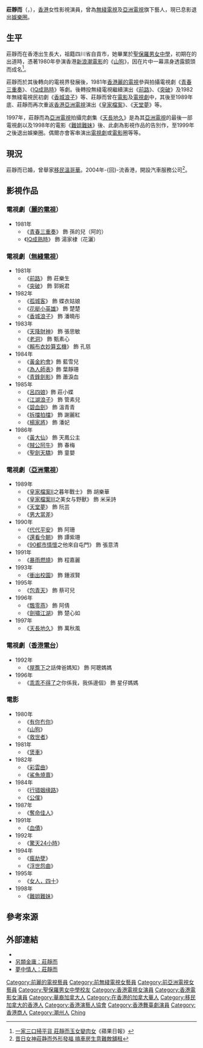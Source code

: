 {{藝人
|姓名 = 莊靜而
|類型 = 女演員
|圖片 = 
|圖片尺寸 = 
|圖片簡介 = 
|外文名 = 
|外文 = 
|羅馬拼音 = Chong Ching Yee
|英文名 = Patricia Chong
|暱稱 = 
|其他藝名 = 
|國籍 = {{CAN}}<br>{{CNHK}}
|民族 = 漢族
|籍貫 = 
|出生日期 = {{birth date and age|1959|12|13}}
|出生地點 = {{HKG-1959}}
|職業 = 前[[演員|演員]]
|語言 = [[粵語|粵語]]
|教育程度 = 中五畢業
|母校 = [[聖保羅男女中學|聖保羅男女中學]]
|宗教信仰 = 
|配偶 = 已婚
|兒女 = 一女
|父母 = 
|音樂類型 = 
|演奏樂器 = 
|出道地點 = {{BHKG}}
|出道日期 = 1980年
|出道作 = 《[[山狗_(1980年電影)|山狗]]》
|代表作 = 《[[IQ成熟時|IQ成熟時]]》<br>《[[香城浪子|香城浪子]]》<br>《[[天長地久_(1997年電視劇)|天長地久]]》
|活躍年代 = 1980 － 1999年
|唱片公司 = 
|經紀公司 = [[麗的電視|麗的電視]]（1980至1981年）<br>[[無綫電視|無綫電視]]（1981至1989年）<br>[[亞洲電視|亞洲電視]]（1989至1999年）
|網站 = 
|相關團體 = 
|IMDb = 0159030
|獎項 = 
}}

'''莊靜而'''（{{lang-en|Patricia Chong Ching Yee}}，{{bd|1959年|12月13日}}），[[香港|香港]]女性影視演員，曾為[[無綫電視|無綫電視]]及[[亞洲電視|亞洲電視]]旗下藝人，現已息影退出[[娛樂圈|娛樂圈]]。

== 生平 ==
莊靜而在香港出生長大，祖籍四川省自貢市，她畢業於[[聖保羅男女中學|聖保羅男女中學]]，初期在的出道時，憑著1980年參演香港[[新浪潮電影|新浪潮電影]]的《[[山狗_(1980年電影)|山狗]]》，因在片中一幕濕身透露鏡頭而成名<ref>[http://hk.apple.nextmedia.com/entertainment/first/20130617/18300232 一家三口掃平貨 莊靜而玉女變肉女]《蘋果日報》</ref>。

莊靜而於其後轉向的電視界發展後，1981年[[香港|香港]][[麗的電視|麗的電視]]參與拍攝電視劇《[[青春三重奏|青春三重奏]]》、《[[IQ成熟時|IQ成熟時]]》等劇。後轉投無綫電視繼續演出《[[前路|前路]]》、《[[突破_(電視劇)|突破]]》及1982年無綫電視民初劇《[[香城浪子|香城浪子]]》等、莊靜而曾在[[電影|電影]]及[[電視劇|電視劇]]中，其後至1989年底、莊靜而再次重返[[香港|香港]][[亞洲電視|亞洲電視]]演出《[[皇家檔案|皇家檔案]]》、《[[天堂夢|天堂夢]]》等。

1997年，莊靜而為[[亞洲電視|亞洲電視]]拍攝完劇集《[[天長地久|天長地久]]》是為其[[亞洲電視|亞洲電視]]的最後一部電視劇以及1998年的電影《[[難姐難妹|難姐難妹]]》後、此劇為影視作品的告別作，至1999年之後退出娛樂圈。偶爾亦會客串演出[[電視劇|電視劇]]或[[電影|電影]]圈等等。

== 現況 ==
莊靜而已婚，曾舉家[[移民|移民]][[溫哥華|溫哥華]]。2004年-{回}-流香港，開設汽車服務公司<ref>[http://ent.ifeng.com/a/20140519/40071355_0.shtml 昔日女神莊静而外形發福 搞車房生意難敵舖租]</ref>。

== 影視作品 ==
=== 電視劇（[[麗的電視|麗的電視]]） ===
*1981年
**《[[青春三重奏|青春三重奏]]》 飾 孫的兒（阿的）
**《[[IQ成熟時|IQ成熟時]]》 飾 湯家棣（花灑）

===電視劇（[[無綫電視|無綫電視]]）===
*1981年
**《[[前路|前路]]》 飾 莊樂生
**《[[突破_(電視劇)|突破]]》 飾 郭婉君
*1982年
**《[[孤城客|孤城客]]》 飾 蝶衣姑娘
**《[[花艇小英雄|花艇小英雄]]》 飾 楚楚
**《[[香城浪子|香城浪子]]》 飾 潘曉彤
*1983年
**《[[天降財神_(1983年電視劇)|天降財神]]》 飾 張思敏
**《[[老洞|老洞]]》 飾 甄素心
**《[[賴布衣妙算玄機|賴布衣妙算玄機]]》 飾 孔慈
*1984年
**《[[黃金約會|黃金約會]]》飾 藍雪兒
**《[[為人師表|為人師表]]》飾 葉靜珊
**《[[青鋒劍影|青鋒劍影]]》飾 蕭淚血
*1985年
**《[[呂四娘_(電視劇)|呂四娘]]》飾 莊小蝶
**《[[江湖浪子_(1985年電視劇)|江湖浪子]]》 飾 管素兒
**《[[碧血劍_(1985年電視劇)|碧血劍]]》 飾 溫青青
**《[[拆擋拍擋|拆擋拍擋]]》 飾 謝麗紅
**《[[楊家將_(香港電視劇)|楊家將]]》 飾 潘妃
*1986年
**《[[黃大仙_(電視劇)|黃大仙]]》 飾 天鳳公主
**《[[賊公阿牛|賊公阿牛]]》 飾 春梅
**《[[聖劍天驕|聖劍天驕]]》 飾 童嬰

===電視劇（[[亞洲電視|亞洲電視]]）===
*1989年
**《[[皇家檔案II|皇家檔案II]]之暮年戰士》 飾 胡樂華
**《[[皇家檔案III|皇家檔案III]]之美女与野獸》 飾 米采詩
**《[[天堂夢|天堂夢]]》 飾 阮芸
**《[[男大當差|男大當差]]》
*1990年
**《[[代代平安|代代平安]]》 飾 阿珊
**《[[還看今朝|還看今朝]]》 飾 譚紫珊
**《[[90都市情懷|90都市情懷]]之他來自屯門》 飾 張意清
*1991年
**《[[暴雨燃燒|暴雨燃燒]]》 飾 程嘉麗
*1993年
**《[[衝出校園|衝出校園]]》 飾 鍾淑賢
*1995年
**《[[包青天_(亞洲電視劇集)|包青天]]》 飾 蔡可兒
*1996年
**《[[飄零燕_(電視劇)|飄零燕]]》 飾 阿倩
**《[[劍嘯江湖|劍嘯江湖]]》 飾 楚心如
*1997年
**《[[天長地久_(1997年電視劇)|天長地久]]》 飾 萬秋風

===電視劇（[[香港電台|香港電台]]）===
*1992年
**《[[屋簷下|屋簷下]]之話俾爸媽知》 飾 阿聰媽媽
*1996年
**《[[乖乖不得了|乖乖不得了]]之你係我，我係邊個》 飾 星仔媽媽

===電影===
*1980年
**《[[有你冇你|有你冇你]]》
**《[[山狗_(1980年電影)|山狗]]》
**《[[救世者|救世者]]》
*1981年
**《[[煲車|煲車]]》
*1982年
**《[[彩雲曲|彩雲曲]]》
**《[[鯊魚燒賣|鯊魚燒賣]]》
*1984年
**《[[行错姻缘路|行错姻缘路]]》
**《[[公僕_(電影)|公僕]]》
*1987年
**《[[奪命佳人|奪命佳人]]》
*1991年
**《[[血債|血債]]》
*1992年
**《[[驚天24小時|驚天24小時]]》
*1994年
**《[[瘋劫孽|瘋劫孽]]》
**《[[浮世怨曲|浮世怨曲]]》
*1995年
**《[[女人，四十|女人，四十]]》
*1998年
**《[[難姐難妹|難姐難妹]]》

== 參考來源 ==
{{Reflist}}

== 外部連結 ==
* {{hkmdb name|4804}}
* [http://jinyong.ylib.com/snowtalk/show.asp?no=57519&ch=other 另類金庸：莊靜而]
* [https://web.archive.org/web/20160305073940/http://bbs.ent.163.com/board/index.html?url=http%3A%2F%2Fbbs.ent.163.com%2Fboard%2Frep.jsp%3Fb%3Dtvb%26i%3D188492%26p%3D0%26l%3D50%26r%3D8%26userid%3D 夢中情人：莊靜而]

{{DEFAULTSORT:Chong}}
[[Category:前麗的電視藝員|Category:前麗的電視藝員]]
[[Category:前無綫電視女藝員|Category:前無綫電視女藝員]]
[[Category:前亞洲電視女藝員|Category:前亞洲電視女藝員]]
[[Category:聖保羅男女中學校友|Category:聖保羅男女中學校友]]
[[Category:香港電視女演員|Category:香港電視女演員]]
[[Category:香港電影女演員|Category:香港電影女演員]]
[[Category:華裔加拿大人|Category:華裔加拿大人]]
[[Category:在香港的加拿大華人|Category:在香港的加拿大華人]]
[[Category:移民加拿大的香港人|Category:移民加拿大的香港人]]
[[Category:香港演藝人協會|Category:香港演藝人協會]]
[[Category:香港舞臺劇演員|Category:香港舞臺劇演員]]
[[Category:香港商人|Category:香港商人]]
[[Category:潮州人|Category:潮州人]]
[[Category:莊姓|Ching]]